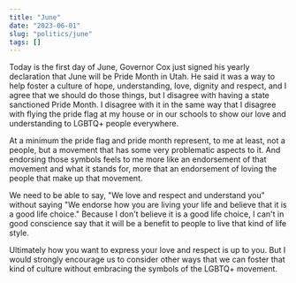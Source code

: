 ```yaml
---
title: "June"
date: "2023-06-01"
slug: "politics/june"
tags: []
---
```


Today is the first day of June, Governor Cox just signed his yearly declaration
that June will be Pride Month in Utah. He said it was a way to help foster a
culture of hope, understanding, love, dignity and respect, and I agree that we
should do those things, but I disagree with having a state sanctioned Pride
Month. I disagree with it in the same way that I disagree with flying the pride
flag at my house or in our schools to show our love and understanding to LGBTQ+
people everywhere.

At a minimum the pride flag and pride month represent, to me at least, not a
people, but a movement that has some very problematic aspects to it. And
endorsing those symbols feels to me more like an endorsement of that movement
and what it stands for, more that an endorsement of loving the people that make
up that movement.

We need to be able to say, "We love and respect and understand you" without
saying "We endorse how you are living your life and believe that it is a good
life choice." Because I don't believe it is a good life choice, I can't in good
conscience say that it will be a benefit to people to live that kind of life
style.

Ultimately how you want to express your love and respect is up to you. But I
would strongly encourage us to consider other ways that we can foster that kind
of culture without embracing the symbols of the LGBTQ+ movement.
